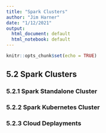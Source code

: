 ```yaml
---
title: "Spark Clusters"
author: "Jim Harner"
date: "1/12/2021"
output:
  html_document: default
  html_notebook: default
---
```


```r
knitr::opts_chunk$set(echo = TRUE)
```

## 5.2 Spark Clusters

### 5.2.1 Spark Standalone Cluster

### 5.2.2 Spark Kubernetes Cluster

### 5.2.3 Cloud Deplayments
